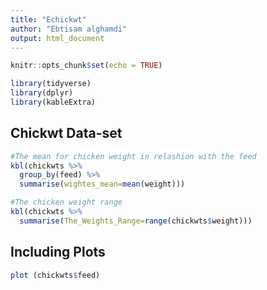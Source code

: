---
title: "Echickwt"
author: "Ebtisam alghamdi"
output: html_document
---



```{r setup, include=TRUE}
knitr::opts_chunk$set(echo = TRUE)
```

```{r}
library(tidyverse)
library(dplyr)
library(kableExtra)
```
## Chickwt Data-set


 
```{r}
#The mean for chicken weight in relashion with the feed 
kbl(chickwts %>% 
  group_by(feed) %>% 
  summarise(wightes_mean=mean(weight)))
```

```{r}
#The chicken weight range
kbl(chickwts %>%
  summarise(The_Weights_Range=range(chickwts$weight)))
```

## Including Plots

```{r feed, echo=FALSE}
plot (chickwts$feed)
```
